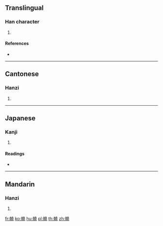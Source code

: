 {{character info/new}}
==Translingual==

===Han character===
{{Han char|rn=188|rad=骨|as=12|sn=22|four=74211|canj=BBGGU}}

# {{defn|Han|sort=骨12}}

====References====
* {{Han ref|kx=1450.510|dkj=45276|dj=1977.280|hdz=74417.160|uh=9AD0|ud=39632|bh=F7A4|bd=63396}}

----

==Cantonese==

===Hanzi===
{{yue-hanzi|jyut=haau1|y=haau1}}

# {{defn|lang=yue|sort=骨12}}

----

==Japanese==

===Kanji===
{{ja-kanji|grade=|rs=骨12}}

# {{defn|lang=ja|sort=骨12}}

====Readings====
* {{ja-readings|on=[[こう]] (kō), [[きょう]] (kyō)|kun=[[かぶらや]] (kaburaya)}}

----

==Mandarin==

===Hanzi===
{{cmn-hanzi|pin=[[náo]] ([[nao2]])|wg=nao<sup>2</sup>}}

# {{defn|lang=cmn|sort=骨12}}

[[fr:髐]]
[[ko:髐]]
[[hu:髐]]
[[pl:髐]]
[[th:髐]]
[[zh:髐]]